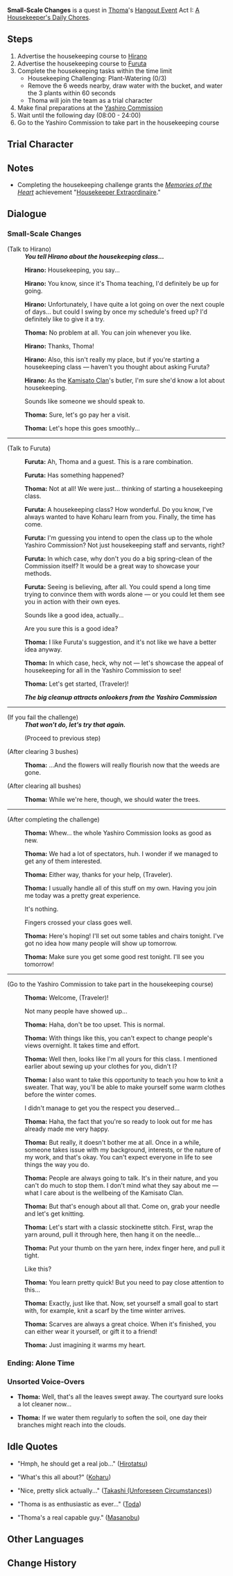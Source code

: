 {{Quest Infobox
|id            = 
|type          = Hangout
|region        = Inazuma
|chapter       = Thoma
|actNum        = I
|act           = A Housekeeper's Daily Chores
|description   = Help [[Thoma]] advertise his housekeeping course at the [[Yashiro Commission]] to attract even more people to come.
|startLocation = [[Kamisato Estate]], [[Narukami Island]], [[Inazuma]]
|requirement   = 
|prev          = Thanks for Your Hospitality!
|characters    = Furuta; Hirano; Hirotatsu; Masanobu; Thoma; Toda; Traveler
|voiced        = yes
}}
'''Small-Scale Changes''' is a quest in [[Thoma]]'s [[Hangout Event]] Act I: [[A Housekeeper's Daily Chores]].

==Steps==
# Advertise the housekeeping course to [[Hirano]]
# Advertise the housekeeping course to [[Furuta]]
# Complete the housekeeping tasks within the time limit
#* Housekeeping Challenging: Plant-Watering (0/3)
#* Remove the 6 weeds nearby, draw water with the bucket, and water the 3 plants within 60 seconds
#* Thoma will join the team as a trial character
# Make final preparations at the [[Yashiro Commission]]
# Wait until the following day (08:00 - 24:00)
# Go to the Yashiro Commission to take part in the housekeeping course

==Trial Character==
{{Trial Character
|wl                     = 8
|character_name          = Thoma
|character_level8        = 88
|constellation8          = 3
|weapon_name             = Favonius Lance
|weapon_level8           = 88
|refinement8             = 1
|artifact_flower         = Royal Flora
|artifact_feather        = Royal Plume
|artifact_sands          = Royal Pocket Watch
|artifact_goblet         = Royal Silver Urn
|artifact_circlet        = Royal Masque
|artifact_level8         = 20
|set1                    = Noblesse Oblige
|set1_piece_bonus        = 4
|normal_attack_talent8   = 8
|elemental_skill_talent8 = 11
|elemental_burst_talent8 = 8
|hp8                     = 22,667
|atk8                    = 1,824
|def8                    = 879
|em8                     = 105
|er8                     = 164.3%
|crit_rate8              = 57.1%
|crit_dmg8               = 91.9%
}}

==Notes==
* Completing the housekeeping challenge grants the ''[[Memories of the Heart]]'' achievement "[[Housekeeper Extraordinaire]]."

==Dialogue==
===Small-Scale Changes===
{{StubDialogue}}
{{Dialogue start}}
;(Talk to Hirano)
:'''''You tell Hirano about the housekeeping class...'''''

:{{A|vo tmcop001 1911501 hirano 01.ogg}} '''Hirano:''' Housekeeping, you say...
:{{A|vo tmcop001 1911501 hirano 02.ogg}} '''Hirano:''' You know, since it's Thoma teaching, I'd definitely be up for going.
:{{A|vo tmcop001 1911501 hirano 03.ogg}} '''Hirano:''' Unfortunately, I have quite a lot going on over the next couple of days... but could I swing by once my schedule's freed up? I'd definitely like to give it a try.
:{{A|vo tmcop001 1911501 thoma 01.ogg}} '''Thoma:''' No problem at all. You can join whenever you like.
:{{A|vo tmcop001 1911501 hirano 04.ogg}} '''Hirano:''' Thanks, Thoma!
:{{A|vo tmcop001 1911501 hirano 05.ogg}} '''Hirano:''' Also, this isn't really my place, but if you're starting a housekeeping class &mdash; haven't you thought about asking Furuta?
:{{A|vo tmcop001 1911501 hirano 06.ogg}} '''Hirano:''' As the [[Kamisato Clan]]'s butler, I'm sure she'd know a lot about housekeeping.
:{{DIcon}} Sounds like someone we should speak to.
:{{A|vo tmcop001 1911501 thoma 02.ogg}} '''Thoma:''' Sure, let's go pay her a visit.
:{{A|vo tmcop001 1911501 thoma 03.ogg}} '''Thoma:''' Let's hope this goes smoothly...
----
;(Talk to Furuta)
:{{A|vo tmcop001 1911501 furuta 01.ogg}} '''Furuta:''' Ah, Thoma and a guest. This is a rare combination.
:{{A|vo tmcop001 1911501 furuta 02.ogg}} '''Furuta:''' Has something happened?
:{{A|vo tmcop001 1911501 thoma 04.ogg}} '''Thoma:''' Not at all! We were just... thinking of starting a housekeeping class.
:{{A|vo tmcop001 1911501 furuta 03.ogg}} '''Furuta:''' A housekeeping class? How wonderful. Do you know, I've always wanted to have Koharu learn from you. Finally, the time has come.
:{{A|vo tmcop001 1911501 furuta 04.ogg}} '''Furuta:''' I'm guessing you intend to open the class up to the whole Yashiro Commission? Not just housekeeping staff and servants, right?
:{{A|vo tmcop001 1911501 furuta 05.ogg}} '''Furuta:''' In which case, why don't you do a big spring-clean of the Commission itself? It would be a great way to showcase your methods.
:{{A|vo tmcop001 1911501 furuta 06.ogg}} '''Furuta:''' Seeing is believing, after all. You could spend a long time trying to convince them with words alone &mdash; or you could let them see you in action with their own eyes.
:{{DIcon}} Sounds like a good idea, actually...
:{{DIcon}} Are you sure this is a good idea?
:{{A|vo tmcop001 1911501 thoma 05.ogg}} '''Thoma:''' I like Furuta's suggestion, and it's not like we have a better idea anyway.
:{{A|vo tmcop001 1911501 thoma 06.ogg}} '''Thoma:''' In which case, heck, why not &mdash; let's showcase the appeal of housekeeping for all in the Yashiro Commission to see!
:{{A|vo tmcop001 1911501 thoma 07.ogg}} '''Thoma:''' Let's get started, (Traveler)!

:'''''The big cleanup attracts onlookers from the Yashiro Commission'''''

----
;(If you fail the challenge)
:'''''That won't do, let's try that again.'''''
:;(Proceed to previous step)

;(After clearing 3 bushes)
:{{A|vo tmcop001 1911502 thoma 02.ogg}} '''Thoma:''' ...And the flowers will really flourish now that the weeds are gone.

;(After clearing all bushes)
:{{A|vo tmcop001 1911502 thoma 03.ogg}} '''Thoma:''' While we're here, though, we should water the trees.
----
;(After completing the challenge)
:{{A|vo tmcop001 1911505 thoma 01.ogg}} '''Thoma:''' Whew... the whole Yashiro Commission looks as good as new.
:{{A|vo tmcop001 1911505 thoma 02.ogg}} '''Thoma:''' We had a lot of spectators, huh. I wonder if we managed to get any of them interested.
:{{A|vo tmcop001 1911505 thoma 03.ogg}} '''Thoma:''' Either way, thanks for your help, (Traveler).
:{{A|vo tmcop001 1911505 thoma 04.ogg}} '''Thoma:''' I usually handle all of this stuff on my own. Having you join me today was a pretty great experience.
:{{DIcon}} It's nothing.
:{{DIcon}} Fingers crossed your class goes well.
:{{A|vo tmcop001 1911505 thoma 05.ogg}} '''Thoma:''' Here's hoping! I'll set out some tables and chairs tonight. I've got no idea how many people will show up tomorrow.
:{{A|vo tmcop001 1911505 thoma 06.ogg}} '''Thoma:''' Make sure you get some good rest tonight. I'll see you tomorrow!
----
;(Go to the Yashiro Commission to take part in the housekeeping course)
:{{A|vo tmcop001 1911502 thoma 05.ogg}} '''Thoma:''' Welcome, (Traveler)!
:{{DIcon}} Not many people have showed up...
:{{A|vo tmcop001 1911502 thoma 06.ogg}} '''Thoma:''' Haha, don't be too upset. This is normal.
:{{A|vo tmcop001 1911502 thoma 07.ogg}} '''Thoma:''' With things like this, you can't expect to change people's views overnight. It takes time and effort.
:{{A|vo tmcop001 1911502 thoma 08.ogg}} '''Thoma:''' Well then, looks like I'm all yours for this class. I mentioned earlier about sewing up your clothes for you, didn't I?
:{{A|vo tmcop001 1911502 thoma 09.ogg}} '''Thoma:''' I also want to take this opportunity to teach you how to knit a sweater. That way, you'll be able to make yourself some warm clothes before the winter comes.
:{{DIcon}} I didn't manage to get you the respect you deserved...
:{{A|vo tmcop001 1911502 thoma 10.ogg}} '''Thoma:''' Haha, the fact that you're so ready to look out for me has already made me very happy.
:{{A|vo tmcop001 1911502 thoma 11.ogg}} '''Thoma:''' But really, it doesn't bother me at all. Once in a while, someone takes issue with my background, interests, or the nature of my work, and that's okay. You can't expect everyone in life to see things the way you do.
:{{A|vo tmcop001 1911502 thoma 12.ogg}} '''Thoma:''' People are always going to talk. It's in their nature, and you can't do much to stop them. I don't mind what they say about me &mdash; what I care about is the wellbeing of the Kamisato Clan.
:{{A|vo tmcop001 1911502 thoma 13.ogg}} '''Thoma:''' But that's enough about all that. Come on, grab your needle and let's get knitting.
:{{A|vo tmcop001 1911502 thoma 14.ogg}} '''Thoma:''' Let's start with a classic stockinette stitch. First, wrap the yarn around, pull it through here, then hang it on the needle...
:{{A|vo tmcop001 1911502 thoma 15.ogg}} '''Thoma:''' Put your thumb on the yarn here, index finger here, and pull it tight.
:{{DIcon}} Like this?
:{{A|vo tmcop001 1911502 thoma 16.ogg}} '''Thoma:''' You learn pretty quick! But you need to pay close attention to this...
:{{A|vo tmcop001 1911502 thoma 17.ogg}} '''Thoma:''' Exactly, just like that. Now, set yourself a small goal to start with, for example, knit a scarf by the time winter arrives.
:{{A|vo tmcop001 1911502 thoma 18.ogg}} '''Thoma:''' Scarves are always a great choice. When it's finished, you can either wear it yourself, or gift it to a friend!
:{{A|vo tmcop001 1911502 thoma 19.ogg}} '''Thoma:''' Just imagining it warms my heart.
{{Dialogue end}}

===Ending: Alone Time===
{{Hangout Ending
|ending name     = Alone Time
|character       = Thoma
|act             = 1
|description     = Knitting a sweater is harder than one might imagine.
}}

===Unsorted Voice-Overs===
* {{A|vo tmcop001 1911502 thoma 01.ogg|1}} '''Thoma:''' Well, that's all the leaves swept away. The courtyard sure looks a lot cleaner now...
* {{A|vo tmcop001 1911502 thoma 04.ogg|1}} '''Thoma:''' If we water them regularly to soften the soil, one day their branches might reach into the clouds.

==Idle Quotes==
* {{A|vo tmcop001 1911502 hirotatsu 01.ogg}} "Hmph, he should get a real job..." ([[Hirotatsu]])
* {{A|vo tmcop001 1911502 koharu 01.ogg}} "What's this all about?" ([[Koharu]])
* {{A|vo tmcop001 1911502 takashi 01.ogg}} "Nice, pretty slick actually..." ([[Takashi (Unforeseen Circumstances)]])
* {{A|vo tmcop001 1911502 toda 01.ogg}} "Thoma is as enthusiastic as ever..." ([[Toda]])
* {{A|vo tmcop001 1911502 masanobu 01.ogg}} "Thoma's a real capable guy." ([[Masanobu]])

==Other Languages==
{{Other Languages
|en      = Small-Scale Changes
|zhs     = 小范围的改变
|zhs_rm  = Xiǎo Fànwéi de Gǎibiàn
|zht     = 小範圍的改變
|zht_rm  = Xiǎo Fànwéi de Gǎibiàn
|zh_tl   = Small-Scale Changes
|ja      = 小規模な変更
|ja_rm   = Shoukibona Henkou
|ja_tl   = Small-Scale Changes
|ko      = 작은 변화
|ko_rm   = 
|ko_tl   = 
|es      = Pequeños ajustes
|es_tl   = 
|fr      = Des changements à petite échelle
|fr_tl   = Small-Scale Changes
|ru      = Мелкие изменения
|ru_tl   = 
|th      = การเปลี่ยนแปลงเล็กน้อย
|th_rm   = 
|th_tl   = 
|vi      = Sự Thay Đổi Nhỏ
|vi_tl   = 
|de      = Kleinräumige Änderungen
|de_tl   = Small-Scale Changes
|id      = Perubahan Skala Kecil
|id_tl   = Small-Scale Change
|pt      = Pequenas Mudanças
|pt_tl   = 
}}

==Change History==
{{Change History|2.2}}
